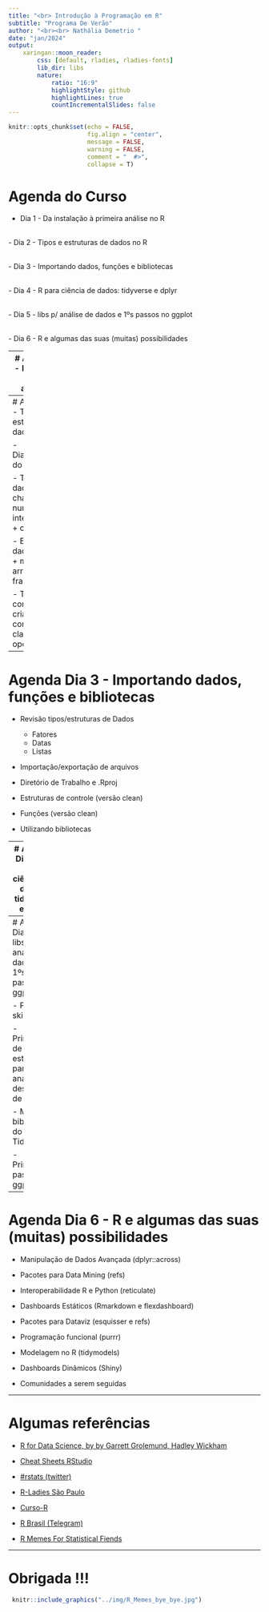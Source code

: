 ```yaml
---
title: "<br> Introdução à Programação em R"
subtitle: "Programa De Verão"
author: "<br><br> Nathália Demetrio "
date: "jan/2024"
output:
    xaringan::moon_reader:
        css: [default, rladies, rladies-fonts]
        lib_dir: libs
        nature:
            ratio: "16:9"
            highlightStyle: github
            highlightLines: true
            countIncrementalSlides: false
---
```



```r
knitr::opts_chunk$set(echo = FALSE, 
                      fig.align = "center", 
                      message = FALSE, 
                      warning = FALSE, 
                      comment = "  #>", 
                      collapse = T)
```



# Agenda do Curso

- Dia 1 - Da instalação à primeira análise no R

<br>
- Dia 2 - Tipos e estruturas de dados no R

<br>
- Dia 3 - Importando dados, funções e bibliotecas

<br>
- Dia 4 - R para ciência de dados: tidyverse e dplyr

<br>
- Dia 5 - libs p/ análise de dados e 1ºs passos no ggplot

<br>
- Dia 6 - R e algumas das suas (muitas) possibilidades



---
# Agenda Dia 1 - Da instalação à primeira análise no R

- Apresentações 

- Contextualizando o R

- Instalação o R e a IDE Rstudio

- Um tour pelo Rstudio

- R como calculadora

- Operadores lógicos

- Entendendo funções

- Criando objetos

- Primeiras estatísticas descritivas


---
# Agenda Dia 2 - Tipos e estruturas de dados no R

- Dialetos/sintaxes do R

- Tipos de dados
    + character
    + numeric 
    + integer
    + logical
    + complex
    + raw
    
- Estruturas de dados
    + vetores
    + matrizes
    + arrays
    + data frames
    + listas
    
- Trabalhando com dados: criação, consulta, classes e operações




---

# Agenda Dia 3 - Importando dados, funções e bibliotecas

- Revisão tipos/estruturas de Dados
    + Fatores
    + Datas
    + Listas 

- Importação/exportação de arquivos

- Diretório de Trabalho e .Rproj

- Estruturas de controle (versão clean)

- Funções (versão clean)

- Utilizando bibliotecas



---
# Agenda Dia 4 - R para ciência de dados: tidyverse e dplyr 

- RevisãoCiência de Dados, Estatística, Data Mining, e ... vs. R

- O que são dados Tidy 

- O que é um tibble? ( vs. data.frame)

- O que é o operador Pipe?

- Utilizando a gramática Pipe

- As bibliotecas do Tidyverse

- practice: explorando a base de dados do titanic com o dplyr 

- cheatsheet: o que são, onde encontrar e porque usar.




---
# Agenda Dia 5 - libs p/ análise de dados e 1ºs passos no ggplot

-  Pacote skimr

- Princípios de estatística para análise descritiva de dados

- Mais bibliotecas do Tidyverse

- Primeiros passos no ggplot






---
# Agenda Dia 6 - R e algumas das suas (muitas) possibilidades

 - Manipulação de Dados Avançada (dplyr::across)
 
 - Pacotes para Data Mining (refs)
 
 - Interoperabilidade R e Python (reticulate)
 
 - Dashboards Estáticos (Rmarkdown e flexdashboard)
 
 - Pacotes para Dataviz (esquisser e refs)
 
 - Programação funcional (purrr)
 
 - Modelagem no R (tidymodels)
 
 - Dashboards Dinâmicos (Shiny)
 
 - Comunidades a serem seguidas




---

# Algumas referências

- [R for Data Science, by by Garrett Grolemund, Hadley Wickham](https://r4ds.had.co.nz/)

- [Cheat Sheets RStudio](https://rstudio.com/resources/cheatsheets/)

- [#rstats (twitter)](https://twitter.com/hashtag/rstats) 

- [R-Ladies São Paulo](https://github.com/rladies/meetup-presentations_sao-paulo)

- [Curso-R](https://www.curso-r.com/)

- [R Brasil (Telegram)](https://t.me/rbrasiloficial) 

- [R Memes For Statistical Fiends](https://www.facebook.com/Rmemes0/)



---
# Obrigada !!!


```r
 knitr::include_graphics("../img/R_Memes_bye_bye.jpg")
```


 